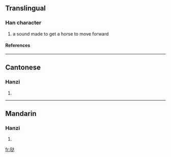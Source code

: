 {{see|噠}}

==Translingual==
===Han character===
{{Han char|rn=30|rad=口|as=06|sn=9|four=|canj=口卜大 (RYK), X口卜大 (XRYK)}}
# a sound made to get a horse to move forward
====References====
{{Han ref|kx=0193.051|hdz=10613.150|uh=54D2|ud=21714}}
----
==Cantonese==
===Hanzi===
{{yue-hanzi|jyut=|y=daat6}}
# {{defn|Cantonese}}
----
==Mandarin==
===Hanzi===
{{cmn-hanzi|tra=噠|pin=[[dā]] (da1), [[hùi]] (hui4)|wg=ta<sup>1</sup>, hui<sup>4</sup>}}
# {{defn|Mandarin}}

[[fr:哒]]